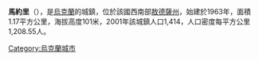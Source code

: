 {{coord|46|32|20|N|30|16|53|E|scale:30000|display=title}}

'''馬約里'''（{{lang-uk|Майори}}），是[[烏克蘭|烏克蘭]]的城鎮，位於該國西南部[[敖德薩州|敖德薩州]]，始建於1963年，面積1.17平方公里，海拔高度101米，2001年該城鎮人口1,414，人口密度每平方公里1,208.55人。

{{Ukraine-geo-stub}}
[[Category:烏克蘭城市|Category:烏克蘭城市]]